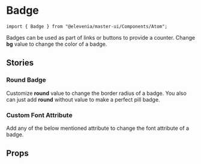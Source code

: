 
# Badge
```import { Badge } from "@elevenia/master-ui/Components/Atom";```

Badges can be used as part of links or buttons to provide a counter.
Change **bg** value to change the color of a badge.

<Preview>
  <Story id="atom-badge--basic" />
</Preview>

## Stories
### Round Badge

Customize **round** value to change the border radius of a badge. 
You also can just add **round** without value to make a perfect pill badge.

<Preview>
  <Story id="atom-badge--round" />
</Preview>

### Custom Font Attribute

Add any of the below mentioned attribute to change the font attribute of a badge.

<Preview>
  <Story id="atom-badge--font-attribute" />
</Preview>

## Props
<Props of={Badge}/>



